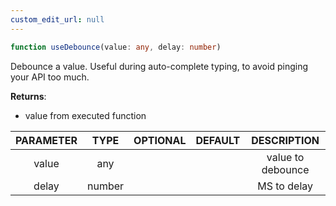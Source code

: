 ```yaml
---
custom_edit_url: null
---
```


```ts
function useDebounce(value: any, delay: number)
```

<div>

</div>

Debounce a value. Useful during auto-complete typing, to avoid pinging your API too much.

**Returns**: 
- value from executed function

|PARAMETER|TYPE|OPTIONAL|DEFAULT|DESCRIPTION|
|:---:|:---:|:---:|:---:|:---:|
|value|any|||value to debounce|
|delay|number|||MS to delay|

